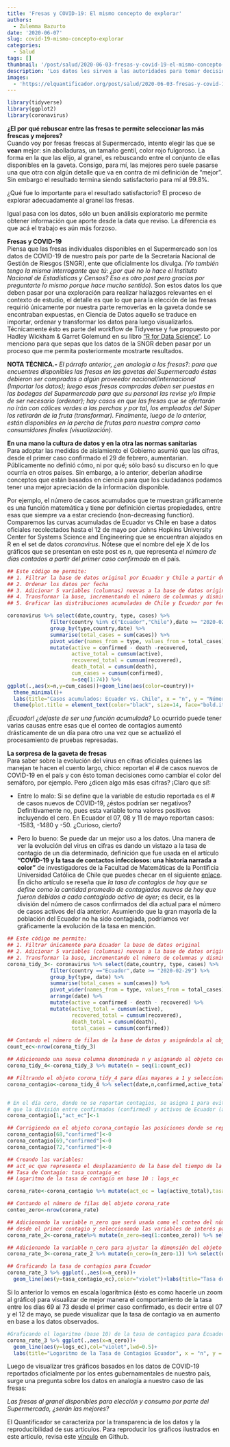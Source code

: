 ```yaml
---
title: 'Fresas y COVID-19: El mismo concepto de explorar'
authors: 
  - Zulemma Bazurto
date: '2020-06-07'
slug: covid-19-mismo-concepto-explorar
categories:
  - Salud
tags: []
thumbnail: '/post/salud/2020-06-03-fresas-y-covid-19-el-mismo-concepto-de-explorar.png'
description: 'Los datos les sirven a las autoridades para tomar decisiones de si pasamos o no a semáforo amarillo o verde. Pero, ¿qué tan confiables son los datos que nos presentan? En este artículo nuestra nueva nueva quantificadora, Zulemma Bazurto, hace una analogía de los datos que usamos para tomar decisiones con fresas en el supermercado. Si somos cuidadosos para que las fresas que tomamos sean las que mejor se ven, ¿por qué no hacemos lo mismo con los datos para tomar decisiones importantes?'
images: 
  - 'https://elquantificador.org/post/salud/2020-06-03-fresas-y-covid-19-el-mismo-concepto-de-explorar.png'
---
```


```r
library(tidyverse)
library(ggplot2)
library(coronavirus)
```

**¿El por qué rebuscar entre las fresas te permite seleccionar las más frescas y mejores?**  
Cuando voy por fresas frescas al Supermercado, intento elegir las que se **vean** mejor: sin abolladuras, un tamaño gentil, color rojo fulgoroso. La forma en la que las elijo, al granel, es rebuscando entre el conjunto de ellas disponibles en la gaveta. Consigo, para mí, las mejores pero suele pasarse una que otra con algún detalle que va en contra de mi definición de "mejor". Sin embargo el resultado termina siendo satisfactorio para mí al 99.8%.

¿Qué fue lo importante para el resultado satisfactorio? El proceso de explorar adecuadamente al granel las fresas.

Igual pasa con los datos, sólo un buen análisis exploratorio me permite obtener información que aporte desde la data que reviso. La diferencia es que acá el trabajo es aún más forzoso.

**Fresas y COVID-19**  
Piensa que las fresas individuales disponibles en el Supermercado son los datos de COVID-19 de nuestro país por parte de la Secretaría Nacional de Gestión de Riesgos (SNGR), ente que oficialmente los divulga. *(Yo también tengo la misma interrogante que tú: ¿por qué no lo hace el Instituto Nacional de Estadísticas y Censos? Eso es otro post pero gracias por preguntarte lo mismo porque hace mucho sentido)*.
Son estos datos los que deben pasar por una exploración para realizar hallazgos relevantes en el contexto de estudio, el detalle es que lo que para la elección de las fresas requirió únicamente por nuestra parte removerlas en la gaveta donde se encontraban expuestas, en Ciencia de Datos aquello se traduce en importar, ordenar y transformar los datos para luego visualizarlos. Técnicamente ésto es parte del workflow de Tidyverse y fue propuesto por Hadley Wickham & Garret Golemund en su libro ["R for Data Science"](https://es.r4ds.hadley.nz/). Lo menciono para que sepas que los datos de la SNGR deben pasar por un proceso que me permita posteriormente mostrarte resultados.

**NOTA TÉCNICA.-**
*El párrafo anterior, ¿en analogía  a las fresas?: para que encuentres disponibles las fresas en las gavetas del Supermercado éstas debieron ser compradas a algún proveedor nacional/internacional (Importar los datos); luego esas fresas compradas deben ser puestas en las bodegas del Supermercado para que su personal las revise y/o limpie de ser necesario (ordenar); hay casos en que las fresas que se ofertarán no irán con cálices verdes a las perchas y por tal, los empleados del Súper los retirarán de la fruta (transformar). Finalmente, luego de lo anterior, están disponibles en la percha de frutas para nuestra compra como consumidores finales (visualización).*


**En una mano la cultura de datos  y en la otra las normas sanitarias**  
Para adoptar las medidas de aislamiento el Gobierno asumió que las cifras, desde el primer caso confirmado el 29 de febrero, aumentarían. Públicamente no definió cómo, ni por qué; sólo basó su discurso en lo que ocurría en otros países. Sin embargo, a lo anterior, deberían añadirse conceptos que están basados en ciencia para que los ciudadanos podamos tener una mejor apreciación de la información disponible.

Por ejemplo, el número de casos acumulados que te muestran gráficamente es una función matemática y tiene por definición ciertas propiedades, entre esas que  siempre va a estar creciendo (non-decreasing function). Comparemos las curvas acumuladas de Ecuador vs Chile en base a datos oficiales recolectados hasta el 12 de mayo por Johns Hopkins University Center for Systems Science and Engineering que se encuentran alojados en R en el set de datos *coronavirus*. Nótese que el nombre del eje X de los gráficos que se presentan en este post es *n*, que representa *el número de días contados a partir del primer caso confirmado* en el país.

```r

## Este código me permite:
## 1. Filtrar la base de datos original por Ecuador y Chile a partir del 29/02/20.
## 2. Ordenar los datos por fecha  
## 3. Adicionar 5 variables (columnas) nuevas a la base de datos original: active, active_total, recovered_total, death_total, cum_cases.
## 4. Transformar la base, incrementando el número de columnas y disminuyendo el número de filas.
## 5. Graficar las distribuciones acumuladas de Chile y Ecuador por fecha.

coronavirus %>% select(date,country, type, cases) %>%
              filter(country %in% c("Ecuador","Chile"),date >= "2020-02-29") %>%
              group_by(type,country,date) %>%
              summarise(total_cases = sum(cases)) %>% 
              pivot_wider(names_from = type, values_from = total_cases) %>% arrange(date) %>% 
              mutate(active = confirmed - death -recovered,
                     active_total = cumsum(active),
                     recovered_total = cumsum(recovered),
                     death_total = cumsum(death),
                     cum_cases = cumsum(confirmed),
                     n=seq(1:74)) %>% 
ggplot(.,aes(x=n,y=cum_cases))+geom_line(aes(color=country))+
  theme_minimal()+
  labs(title="Casos acumulados: Ecuador vs. Chile", x = "n", y = "Número de casos",color="País") + 
  theme(plot.title = element_text(color="black", size=14, face="bold.italic"),panel.background = element_rect(fill = "white", colour = "#6D9EC1"))
```
*¡Ecuador! ¿dejaste de ser una función acumulada?* Lo ocurrido puede tener varias causas entre esas que el conteo de contagios aumentó drásticamente de un día para otro una vez que se actualizó el procesamiento de pruebas represadas.


**La sorpresa de la gaveta de fresas**  
Para saber sobre la evolución del virus en cifras oficiales quienes las manejan te hacen el cuento largo, chico: reportan el # de casos nuevos de COVID-19 en el país y con ésto toman decisiones como cambiar el color del semáforo, por ejemplo. Pero ¿dicen algo más esas cifras? ¡Claro que sí!:

- Entre lo malo: Si se define que la variable de estudio reportada es el # de casos nuevos de COVID-19, ¿éstos podrían ser negativos? Definitivamente no, pues esta variable toma valores positivos incluyendo el cero. En Ecuador el 07, 08 y 11 de mayo reportan casos: -1583, -1480 y -50. ¿Curioso, cierto?

- Pero lo bueno: Se puede dar un mejor uso a los datos. Una manera de ver la evolución del virus en cifras es dando un vistazo a la tasa de contagio de un día determinado, definición que fue usada en  el artículo **"COVID-19 y la tasa de contactos infecciosos: una historia narrada a color"** de investigadores de la Facultad de Matemáticas de la Pontificia Universidad Católica de Chile  que puedes checar en el siguiente [enlace](http://www.mat.uc.cl/~hector.pasten/preprints/TasaColor.pdf).
En dicho artículo se reseña que *la tasa de contagios de hoy que se define como la cantidad promedio de contagiados nuevos de hoy que fueron debidos a cada contagiado activo de ayer*; es decir, es la división del número de casos confirmados del día actual para el número de casos activos del día anterior. 
Asumiendo que la gran mayoría de la población del Ecuador no ha sido contagiada, podríamos ver gráficamente la evolución de la tasa en mención. 

```r
## Este código me permite:
## 1. Filtrar únicamente para Ecuador la base de datos original
## 2. Adicionar 5 variables (columnas) nuevas a la base de datos original.
## 2. Transformar la base, incrementando el número de columnas y disminuyendo el número de filas
corona_tidy_3<- coronavirus %>% select(date,country, type, cases) %>%
              filter(country =="Ecuador",date >= "2020-02-29") %>%
              group_by(type, date) %>%
              summarise(total_cases = sum(cases)) %>%
              pivot_wider(names_from = type, values_from = total_cases) %>%
              arrange(date) %>%
              mutate(active = confirmed - death - recovered) %>%
              mutate(active_total = cumsum(active),
                     recovered_total = cumsum(recovered),
                     death_total = cumsum(death),
                     total_cases = cumsum(confirmed))

## Contando el número de filas de la base de datos y asignándola al objeto count_ec
count_ec<-nrow(corona_tidy_3)

## Adicionando una nueva columna denominada n y asignando al objeto corona_tidy_4
corona_tidy_4<-corona_tidy_3 %>% mutate(n = seq(1:count_ec))

## Filtrando el objeto corona_tidy_4 para días mayores a 1 y seleccionando las variables: date, n, confirmed, active_total que son con las que vamos a trabajar.
corona_contagio<-corona_tidy_4 %>% select(date,n,confirmed,active_total) %>%filter(n>1)


# En el día cero, donde no se reportan contagios, se asigna 1 para evitar posteriormente
# que la división entre confirmados (confirmed) y activos de Ecuador (act_ec) no quede indefinida (0/0) 
corona_contagio[1,"act_ec"]<-1

## Corrigiendo en el objeto corona_contagio las posiciones donde se reportan casos confirmados (confirmed) en negativo y asignándoles cero dado que el recorrido de esa variable está en los Reales positivos.
corona_contagio[68,"confirmed"]<-0
corona_contagio[69,"confirmed"]<-0
corona_contagio[72,"confirmed"]<-0

## Creando las variables:
## act_ec que representa el desplazamiento de la base del tiempo de la variable casos activos (active_total) hacia atrás en una observación.
## Tasa de Contagio: tasa_contagio_ec
## Logaritmo de la tasa de contagio en base 10 : logs_ec

corona_rate<-corona_contagio %>% mutate(act_ec = lag(active_total),tasa_contagio_ec=confirmed/act_ec,logs_ec=log10(tasa_contagio_ec))

## Contando el número de filas del objeto corona_rate
conteo_zero<-nrow(corona_rate)

## Adicionando la variable n_zero que será usada como el conteo del número de días
## desde el primer contagio y seleccionando las variables de interés para el estudio
corona_rate_2<-corona_rate%>% mutate(n_zero=seq(1:conteo_zero)) %>% select(date,confirmed,active_total,n_zero,tasa_contagio_ec,act_ec,logs_ec)

## Adicionando la variable n_cero para ajustar la dimensión del objeto corona_rate_3 y ## seleccionando las variables de interés para el estudio
corona_rate_3<-corona_rate_2 %>% mutate(n_cero=(n_zero-1)) %>% select(date,confirmed,active_total,n_zero,tasa_contagio_ec,act_ec,n_cero,logs_ec)

## Graficando la tasa de contagios para Ecuador
corona_rate_3 %>% ggplot(.,aes(x=n_cero))+
  geom_line(aes(y=tasa_contagio_ec),color="violet")+labs(title="Tasa de Contagios Ecuador", x = "n", y = "Tasa de contagio")+theme(plot.title = element_text(color="black", size=14, face="bold.italic"),panel.background = element_rect(fill = "white", colour = "#6D9EC1"))
```

Si lo anterior lo vemos en escala logarítmica (ésto es como hacerle un zoom al gráfico) para visualizar de mejor manera el comportamiento de la tasa entre los días 69 al 73 desde el primer caso confirmado, es decir entre el 07 y el 12 de mayo, se puede visualizar que la tasa de contagio va en aumento en base a los datos observados.

```r

#Graficando el logaritmo (base 10) de la tasa de contagios para Ecuador
corona_rate_3 %>% ggplot(.,aes(x=n_cero))+
  geom_line(aes(y=logs_ec),col="violet",lwd=0.5)+
  labs(title="Logaritmo de la Tasa de Contagios Ecuador", x = "n", y = "Log Tasa de contagio")+theme(plot.title = element_text(color="black", size=14, face="bold.italic"),panel.background = element_rect(fill = "white", colour = "#6D9EC1"))
```

Luego de visualizar tres gráficos basados en los datos de COVID-19 reportados oficialmente por los entes gubernamentales de nuestro país, surge una pregunta sobre los datos en analogía a nuestro caso de las fresas:

*Las fresas al granel disponibles para elección y consumo por parte del Supermercado, ¿serán las mejores?*

El Quantificador se caracteriza por la transparencia de los datos y la reproducibilidad de sus artículos. Para reproducir los gráficos ilustrados en este artículo, revisa este [vínculo](https://github.com/aquijanoruiz/elquantificador_posts/blob/master/salud/2020-06-03-fresas-y-covid-19-el-mismo-concepto-de-explorar/2020-06-03-fresas-y-covid-19-el-mismo-concepto-de-explorar.Rmd) en Github.
